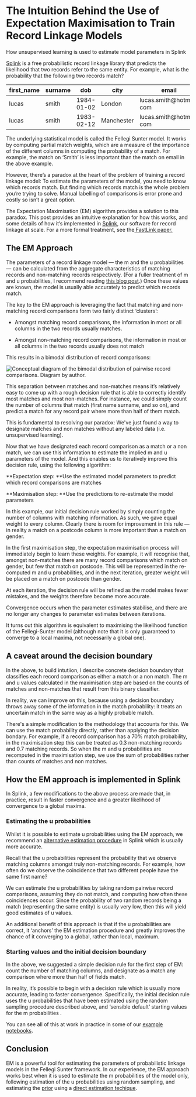 
# The Intuition Behind the Use of Expectation Maximisation to Train Record Linkage Models

<Subtitle>
  How unsupervised learning is used to estimate model parameters in Splink
</Subtitle>

[Splink](http://github.com/moj-analytical-services/splink) is a free probabilistic record linkage library that predicts the likelihood that two records refer to the same entity. For example, what is the probability that the following two records match?

| first_name | surname | dob        | city       | email                   |
| ---------- | ------- | ---------- | ---------- | ----------------------- |
| lucas      | smith   | 1984-01-02 | London     | lucas.smith@hotmail․com |
| lucas      | smith   | 1983-02-12 | Manchester | lucas.smith@hotmail․com |

The underlying statistical model is called the Fellegi Sunter model. It works by computing partial match weights, which are a measure of the importance of the different columns in computing the probability of a match. For example, the match on ‘Smith’ is less important than the match on email in the above example.

However, there’s a paradox at the heart of the problem of training a record linkage model: To estimate the parameters of the model, you need to know which records match. But finding which records match is the whole problem you’re trying to solve. Manual labelling of comparisons is error prone and costly so isn’t a great option.

The Expectation Maximisation (EM) algorithm provides a solution to this paradox. This post provides an intuitive explanation for how this works, and some details of how it’s implemented in [Splink](https://github.com/moj-analytical-services/splink), our software for record linkage at scale. For a more formal treatment, see the[ FastLink paper.](https://imai.fas.harvard.edu/research/files/linkage.pdf)

## The EM Approach

The parameters of a record linkage model — the m and the u probabilities — can be calculated from the aggregate characteristics of matching records and non-matching records respectively. (For a fuller treatment of m and u probabilities, I recommend reading [this blog post](https://www.robinlinacre.com/maths_of_fellegi_sunter/).) Once these values are known, the model is usually able accurately to predict which records match.

The key to the EM approach is leveraging the fact that matching and non-matching record comparisons form two fairly distinct ‘clusters’:

- Amongst matching record comparisons, the information in most or all columns in the two records usually matches.

- Amongst non-matching record comparisons, the information in most or all columns in the two records usually does not match

This results in a bimodal distribution of record comparisons:

<img
  src={decisionBoundary}
  alt="Conceptual diagram of the bimodal distribution of pairwise record comparisons. Diagram by author."
/>

This separation between matches and non-matches means it’s relatively easy to come up with a rough decision rule that is able to correctly identify most matches and most non-matches. For instance, we could simply count the number of columns that match (first name surname, and so on), and predict a match for any record pair where more than half of them match.

This is fundamental to resolving our paradox: We've just found a way to designate matches and non matches without any labeled data (i.e. unsupervised learning).

Now that we have designated each record comparison as a match or a non match, we can use this information to estimate the implied m and u parameters of the model. And this enables us to iteratively improve this decision rule, using the following algorithm:

**Expectation step: **Use the estimated model parameters to predict which record comparisons are matches

**Maximisation step: **Use the predictions to re-estimate the model parameters

In this example, our initial decision rule worked by simply counting the number of columns with matching information. As such, we gave equal weight to every column. Clearly there is room for improvement in this rule — in reality a match on a postcode column is more important than a match on gender.

In the first maximisation step, the expectation maximisation process will immediately begin to learn these weights. For example, it will recognise that, amongst non-matches there are many record comparisons which match on gender, but few that match on postcode. This will be represented in the re-computed m and u probabilities, and in the next iteration, greater weight will be placed on a match on postcode than gender.

At each iteration, the decision rule will be refined as the model makes fewer mistakes, and the weights therefore become more accurate.

Convergence occurs when the parameter estimates stabilise, and there are no longer any changes to parameter estimates between iterations.

It turns out this algorithm is equivalent to maximising the likelihood function of the Fellegi-Sunter model (although note that it is only guaranteed to converge to a local maxima, not necessarily a global one).

## A caveat around the decision boundary

In the above, to build intutiion, I describe concrete decision boundary that classifies each record comparison as either a match or a non match. The m and u values calculated in the maximisation step are based on the counts of matches and non-matches that result from this binary classifier.

In reality, we can improve on this, because using a decision boundary throws away some of the information in the match probability: it treats an uncertain match in the same way as a highly probable match.

There's a simple modification to the methodology that accounts for this. We can use the match probability directly, rather than applying the decision bondary. For example, if a record comparison has a 70% match probability, in the maximisation step this can be treated as 0.3 non-matching records and 0.7 matching records. So when the m and u probabilities are recomputed in the maximisation step, we use the sum of probabilities rather than counts of matches and non matches.

## How the EM approach is implemented in Splink

In Splink, a few modifications to the above process are made that, in practice, result in faster convergence and a greater likelihood of convergence to a global maxima.

### Estimating the u probabilities

Whilst it is possible to estimate u probabilities using the EM approach, we recommend an [alternative estimation procedure](https://moj-analytical-services.github.io/splink/linker.html#splink.linker.Linker.estimate_u_using_random_sampling) in Splink which is usually more accurate.

Recall that the u probabilities represent the probability that we observe matching columns amongst truly non-matching records. For example, how often do we observe the coincidence that two different people have the same first name?

We can estimate the u probabilities by taking random pairwise record comparisons, assuming they do not match, and computing how often these coincidences occur. Since the probability of two random records being a match (representing the same entity) is usually very low, then this will yield good estimates of u values.

An additional benefit of this approach is that if the u probabilities are correct, it ‘anchors’ the EM estimation procedure and greatly improves the chance of it converging to a global, rather than local, maximum.

### Starting values and the initial decision boundary

In the above, we suggested a simple decision rule for the first step of EM: count the number of matching columns, and designate as a match any comparison where more than half of fields match.

In reality, it’s possible to begin with a decision rule which is usually more accurate, leading to faster convergence. Specifically, the initial decision rule uses the u probabilities that have been estimated using the random sampling procedure described above, and ‘sensible default’ starting values for the m probabilities .

You can see all of this at work in practice in some of our [example notebooks](https://moj-analytical-services.github.io/splink/examples_index.html).

## Conclusion

EM is a powerful tool for estimating the parameters of probabilistic linkage models in the Fellegi Sunter framework. In our experience, the EM approach works best when it is used to estimate the m probabilities of the model only, following estimation of the u probabilities using random sampling, and estimating the [prior](https://moj-analytical-services.github.io/splink/settings_dict_guide.html#probability_two_random_records_match) using a [direct estimation techique](https://moj-analytical-services.github.io/splink/linkerest.html#splink.linker.Linker.estimate_probability_two_random_records_match).
